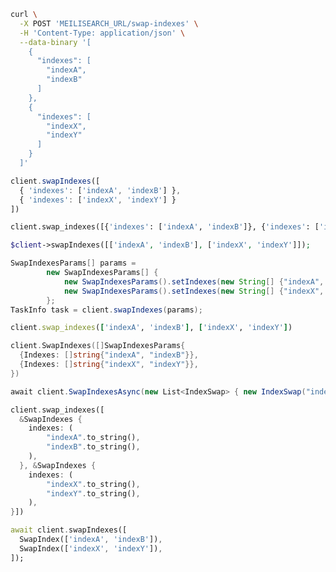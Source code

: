 <CodeGroup>

```bash cURL
curl \
  -X POST 'MEILISEARCH_URL/swap-indexes' \
  -H 'Content-Type: application/json' \
  --data-binary '[
    {
      "indexes": [
        "indexA",
        "indexB"
      ]
    },
    {
      "indexes": [
        "indexX",
        "indexY"
      ]
    }
  ]'
```

```javascript JS
client.swapIndexes([
  { 'indexes': ['indexA', 'indexB'] },
  { 'indexes': ['indexX', 'indexY'] }
])
```

```python Python
client.swap_indexes([{'indexes': ['indexA', 'indexB']}, {'indexes': ['indexX', 'indexY']}])
```

```php PHP
$client->swapIndexes([['indexA', 'indexB'], ['indexX', 'indexY']]);
```

```java Java
SwapIndexesParams[] params =
        new SwapIndexesParams[] {
            new SwapIndexesParams().setIndexes(new String[] {"indexA", "indexB"}),
            new SwapIndexesParams().setIndexes(new String[] {"indexX", "indexY"})
        };
TaskInfo task = client.swapIndexes(params);
```

```ruby Ruby
client.swap_indexes(['indexA', 'indexB'], ['indexX', 'indexY'])
```

```go Go
client.SwapIndexes([]SwapIndexesParams{
  {Indexes: []string{"indexA", "indexB"}},
  {Indexes: []string{"indexX", "indexY"}},
})
```

```csharp C#
await client.SwapIndexesAsync(new List<IndexSwap> { new IndexSwap("indexA", "indexB"), new IndexSwap("indexX", "indexY") } });
```

```rust Rust
client.swap_indexes([
  &SwapIndexes {
    indexes: (
        "indexA".to_string(),
        "indexB".to_string(),
    ),
  }, &SwapIndexes {
    indexes: (
        "indexX".to_string(),
        "indexY".to_string(),
    ),
}])
```

```dart Dart
await client.swapIndexes([
  SwapIndex(['indexA', 'indexB']),
  SwapIndex(['indexX', 'indexY']),
]);
```
</CodeGroup>